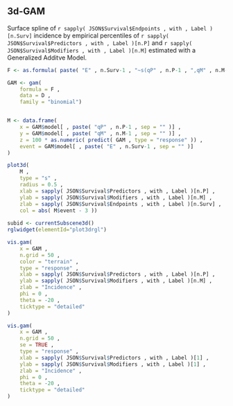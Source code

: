 


## 3d-GAM

Surface spline of `r sapply( JSON$Survival$Endpoints , with , Label )[n.Surv]` incidence by empirical percentiles of `r sapply( JSON$Survival$Predictors , with , Label )[n.P]` and `r sapply( JSON$Survival$Modifiers , with , Label )[n.M]` estimated with a Generalized Additve Model.



```r

F <- as.formula( paste( "E" , n.Surv-1 , "~s(qP" , n.P-1 , ",qM" , n.M-1 , ")" , sep = "" ))

GAM <- gam(
    formula = F ,
    data = D ,
    family = "binomial")


M <- data.frame(
    x = GAM$model[ , paste( "qP" , n.P-1 , sep = "" )] ,
    y = GAM$model[ , paste( "qM" , n.M-1 , sep = "" )] ,
    z = 100 * as.numeric( predict( GAM , type = "response" )) ,
    event = GAM$model[ , paste( "E" , n.Surv-1 , sep = "" )]
)


``` 

```r

plot3d(
    M ,
    type = "s" ,
    radius = 0.5 ,
    xlab = sapply( JSON$Survival$Predictors , with , Label )[n.P] ,
    ylab = sapply( JSON$Survival$Modifiers , with , Label )[n.M] ,
    zlab = sapply( JSON$Survival$Endpoints , with , Label )[n.Surv] ,
    col = abs( M$event - 3 ))
    
subid <- currentSubscene3d()
rglwidget(elementId="plot3drgl")

``` 








```r

vis.gam(
    x = GAM ,
    n.grid = 50 ,
    color = "terrain" ,
    type = "response" ,
    xlab = sapply( JSON$Survival$Predictors , with , Label )[n.P] ,
    ylab = sapply( JSON$Survival$Modifiers , with , Label )[n.M] ,
    zlab = "Incidence" ,
    phi = 0 ,
    theta = -20 ,
    ticktype = "detailed"
)

``` 


      
```r

vis.gam(
    x = GAM ,
    n.grid = 50 ,
    se = TRUE ,
    type = "response" ,
    xlab = sapply( JSON$Survival$Predictors , with , Label )[1] ,
    ylab = sapply( JSON$Survival$Modifiers , with , Label )[1] ,
    zlab = "Incidence" ,
    phi = 0 ,
    theta = -20 ,
    ticktype = "detailed"
)
    
``` 
